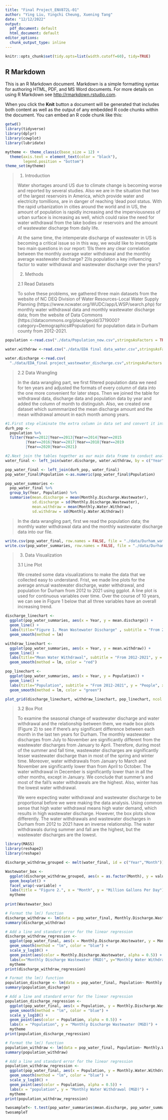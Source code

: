 ```yaml
---
title: "Final Project_ENV872L-01"
author: "Ying Liu, Yingchi Cheung, Xuening Tang"
date: "12/12/2022"
output:
  pdf_document: default
  html_document: default
editor_options: 
  chunk_output_type: inline
---
```


```r
knitr::opts_chunk$set(tidy.opts=list(width.cutoff=60), tidy=TRUE)
```

## R Markdown

This is an R Markdown document. Markdown is a simple formatting syntax for authoring HTML, PDF, and MS Word documents. For more details on using R Markdown see <http://rmarkdown.rstudio.com>.

When you click the **Knit** button a document will be generated that includes both content as well as the output of any embedded R code chunks within the document. You can embed an R code chunk like this:

```r

getwd()
library(tidyverse)
library(dplyr)
library(cowplot)
library(lubridate)

mytheme <- theme_classic(base_size = 12) +
  theme(axis.text = element_text(color = "black"), 
        legend.position = "bottom")
theme_set(mytheme)
```

> 1. Introduction
>
> Water shortages around US due to climate change is becoming worse and reported by several studies. Also we are in the situation that two of the largest reservoirs in America, which provide water and electricity tomillions, are in danger of reaching 'dead pool status. With the rapid urbanization in cities around the world and in US, the amount of population is rapidly increasing and the imperviousness of urban surface is increasing as well, which could raise the need for water withdrawal from the lake bodies or reservoirs and the amount of wastewater discharge from daily life. 

> At the same time, the intemperate discharge of wastewater in US is becoming a critical issue so in this way, we would like to investigate two main questions in our report: 
>1)Is there any clear correlation between the monthly average water withdrawal and the monthly average wastewater discharge?
>2)Is population a key influencing factor to water withdrawal and wastewater discharge over the years?
>
>
> 2. Methods
>
> 2.1 Read Datasets
>
> To solve these problems, we gathered three main datasets from the website of NC DEQ Division of Water Resources-Local Water Supply Planning (https://www.ncwater.org/WUDC/app/LWSP/search.php) for monthly water withdrawal data and monthly wastewater discharge data; from the website of Data Commons (https://datacommons.org/place/geoId/3719000?category=Demographics#Population) for population data in Durham county from 2012-2021.


```r

population <-read.csv("./data/Population_new.csv",stringsAsFactors = TRUE)

water.withdraw <-read.csv("./data/EDA final data_water.csv",stringsAsFactors = TRUE)

water.discharge <-read.csv(
  "./data/EDA_final project_wastewater_discharge.csv",stringsAsFactors = TRUE)
```

> 2.2 Data Wrangling
>
> In the data wrangling part, we first filtered population data we need for ten years and adjusted the formats of every column of data into the one more convenient for later steps. Then we joined the table for withdrawal data, discharge data and population data by year and added the column of month to distinguish. Also, we created one dataset which summmarized the mean discharge amount and the mean withdrawal amount in each month among years.

```r
#1.First step eliminate the extra column in data set and convert it into format we need.
durh_pop <- 
  population %>%
  filter(Year==2012|Year==2013|Year==2014|Year==2015
         |Year==2016|Year==2017|Year==2018|Year==2019
         |Year==2020|Year==2021)

#2.Next join the tables together as our main data frame to conduct analysis.
water_final <- left_join(water.discharge, water.withdraw, by = c("Year", "Month"))

pop_water_final <- left_join(durh_pop, water_final)
pop_water_final$Population <-as.numeric(pop_water_final$Population)

pop_water_summaries <- 
  pop_water_final %>%
  group_by(Year, Population) %>%
  summarise(mean.discharge = mean(Monthly.Discharge.Wastewater), 
            sd.discharge = sd(Monthly.Discharge.Wastewater), 
            mean.withdraw = mean(Monthly.Water.Withdraw), 
            sd.withdraw = sd(Monthly.Water.Withdraw))


```

>In the data wrangling part, first we read the population data; the monthly water withdrawal data and the monthly wastewater discharge data into our file.

```r
write.csv(pop_water_final, row.names = FALSE, file = "./data/Durham_water&population_2012-2021.csv")
write.csv(pop_water_summaries, row.names = FALSE, file = "./data/Durham_county_water_withdraw&diacharge_summary.csv")
```

> 3. Data Visualization
>
> 3.1 Line Plot
>
> We created some data visualizations to make the data that we collected easy to understand. Frist, we made line plots for the average annual wastewater discharge, water withdrawal, and population for Durham from 2012 to 2021 using ggplot. A line plot is used for continuous variables over time. Over the course of 10 years, we can see in Figure 1 below that all three variables have an overall increasing trend.

```r
discharge_linechart <- 
  ggplot(pop_water_summaries, aes(x = Year, y = mean.discharge)) +
  geom_line() +
  labs(title="Figure 1. Mean Wastewater Discharge" , subtitle = "From 2012-2021", y = "Mean Discharge (MGD)", x = "Year") +
  geom_smooth(method = lm)

withdraw_linechart <- 
  ggplot(pop_water_summaries, aes(x = Year, y = mean.withdraw)) +
  geom_line() +
  labs(title="Mean Water Withdrawal", subtitle = "From 2012-2021", y = "Mean Withdrawal (MGD)", x = "Year") +
  geom_smooth(method = lm, color = "red")

pop_linechart <- 
  ggplot(pop_water_summaries, aes(x = Year, y = Population)) +
  geom_line() +
  labs(title="Population", subtitle = "From 2012-2021", y = "People", x = "Year") +
  geom_smooth(method = lm, color = "green")

plot_grid(discharge_linechart, withdraw_linechart, pop_linechart, ncol = 1, align = "v", axis = 'l')
```

> 3.2 Box Plot
>
> To examine the seasonal change of wastewater discharge and water withdrawal and the relationship between them, we made box plots (Figure 2) to see if there's any significant difference between each month in the last ten years for Durham. The monthly wastewater discharges from July to November are significantly different from the wastewater discharges from January to April. Therefore, during most of the summer and fall time, wastewater discharges are significantly lesser wastewater discharge than in most of the spring and winter time. Moreover, water withdrawals from January to March and November are significantly lower than from April to October. The water withdrawal in December is significantly lower than in all the other months, except in January. We conclude that summer's and most of the fall's water withdrawals are the highest. Also, winter has the lowest water withdrawal.
>
> We were expecting water withdrawal and wastewater discharge to be proportional before we were making the data analysis. Using common sense that high water withdrawal means high water demand, which results in high wastewater discharge. However, the box plots show differently. The water withdrawals and wastewater discharges in Durham from 2012 to 2021 have an inverse relationship. The water withdrawals during summer and fall are the highest, but the wastewater discharges are the lowest.

```r

library(MASS)
library(reshape2) 
library(reshape)

discharge_withdraw_grouped <- melt(water_final, id = c("Year","Month"))

Wastewater_box <-
  ggplot(discharge_withdraw_grouped, aes(x = as.factor(Month), y = value, group = as.factor(Month), fill = variable)) +
  geom_boxplot() +
  facet_wrap(~variable) +
  labs(title = "Figure 2.", x = "Month", y = "Million Gallons Per Day") +
  mytheme
    
print(Wastewater_box)
```



```r
# Format the lm() function
discharge_withdraw <- lm(data = pop_water_final, Monthly.Discharge.Wastewater~ Monthly.Water.Withdraw)
summary(discharge_withdraw)

# Add a line and standard error for the linear regression
discharge_withdraw_regression <- 
  ggplot(pop_water_final, aes(x = Monthly.Discharge.Wastewater, y = Monthly.Water.Withdraw)) +
  geom_smooth(method = "lm", color = "blue") +
  scale_y_log10() +
  geom_point(aes(color = Monthly.Discharge.Wastewater, alpha = 0.5)) +
  labs(x="Monthly Discharge Wastewater (MGD)", y="Monthly Water Withdrawal (MGD)") +
  mytheme
print(discharge_withdraw_regression) 
```

```r
# Format the lm() function
population_discharge <- lm(data = pop_water_final, Population~ Monthly.Discharge.Wastewater)
summary(population_discharge)

# Add a line and standard error for the linear regression
population_discharge_regression <- 
  ggplot(pop_water_final, aes(x = Population, y = Monthly.Discharge.Wastewater)) +
  geom_smooth(method = "lm", color = "blue") +
  scale_y_log10() +
  geom_point(aes(color = Population, alpha = 0.5)) +
  labs(x = "Population", y = "Monthly Discharge Wastewater (MGD)") +
  mytheme
print(population_discharge_regression) 
```

```r
# Format the lm() function
population_withdraw <- lm(data = pop_water_final, Population~ Monthly.Water.Withdraw)
summary(population_withdraw)

# Add a line and standard error for the linear regression
population_withdraw_regression <- 
  ggplot(pop_water_final, aes(x = Population, y = Monthly.Water.Withdraw)) +
  geom_smooth(method = "lm", color = "blue") +
  scale_y_log10() +
  geom_point(aes(color = Population, alpha = 0.5)) +
  labs(x = "population", y = "Monthly Water Withdrawal (MGD)") +
  mytheme
print(population_withdraw_regression) 
```

```r
twosampleT<- t.test(pop_water_summaries$mean.discharge, pop_water_summaries$mean.withdraw)
twosampleT
```


